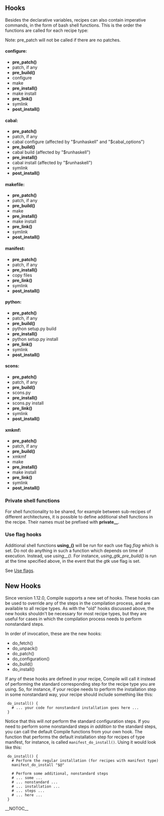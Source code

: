 == Hooks ==

Besides the declarative variables, recipes can also contain imperative commands, in the form of bash shell functions. This is the order the functions are called for each recipe type:

Note: pre_patch will not be called if there are no patches.

==== configure: ====
* '''pre_patch()'''
* patch, if any
* '''pre_build()'''
* configure
* make
* '''pre_install()'''
* make install
* '''pre_link()'''
* symlink
* '''post_install()'''

==== cabal: ====
* '''pre_patch()'''
* patch, if any
* cabal configure (affected by "$runhaskell" and "$cabal_options")
* '''pre_build()'''
* cabal build (affected by "$runhaskell")
* '''pre_install()'''
* cabal install (affected by "$runhaskell")
* symlink
* '''post_install()'''

==== makefile: ====
* '''pre_patch()'''
* patch, if any
* '''pre_build()'''
* make
* '''pre_install()'''
* make install
* '''pre_link()'''
* symlink
* '''post_install()'''

==== manifest: ====
* '''pre_patch()'''
* patch, if any
* '''pre_install()'''
* copy files
* '''pre_link()'''
* symlink
* '''post_install()'''

==== python: ====
* '''pre_patch()'''
* patch, if any
* '''pre_build()'''
* python setup.py build
* '''pre_install()'''
* python setup.py install
* '''pre_link()'''
* symlink
* '''post_install()'''

==== scons: ====
* '''pre_patch()'''
* patch, if any
* '''pre_build()'''
* scons.py
* '''pre_install()'''
* scons.py install
* '''pre_link()'''
* symlink
* '''post_install()'''

==== xmkmf: ====
* '''pre_patch()'''
* patch, if any
* '''pre_build()'''
* xmkmf
* make
* '''pre_install()'''
* make install
* '''pre_link()'''
* symlink
* '''post_install()'''

=== Private shell functions ===

For shell functionality to be shared, for example between sub-recipes of different architectures, it is possible to define additional shell functions in the recipe. Their names must be prefixed with '''private__'''.

=== Use flag hooks ===
Additional shell functions
'''using_<flag>()''' will be run for each use flag ''flag'' which is set.
Do not do anything in such a function which depends on time of execution.  Instead, use
''using_<flag>_<hook>()''.  For instance, ''using_gtk_pre_build()'' is run at the time specified above,
in the event that the ''gtk'' use flag is set.

See [[Use flags]].

== New Hooks ==

Since version 1.12.0, Compile supports a new set of hooks. These hooks can be used to override any of the steps in the compilation process, and are available to all recipe types. As with the "old" hooks discussed above, the new hooks shouldn't be necessary for most recipe types, but they are useful for cases in which the compilation process needs to perform nonstandard steps.

In order of invocation, these are the new hooks:

* do_fetch()
* do_unpack()
* do_patch()
* do_configuration()
* do_build()
* do_install()

If any of these hooks are defined in your recipe, Compile will call it instead of performing the standard corresponding step for the recipe type you are using. So, for instance, if your recipe needs to perform the installation step in some nonstandard way, your recipe should include something like this:

  do_install() {
    # ... your code for nonstandard installation goes here ...
  }

Notice that this will ''not'' perform the standard configuration steps. If you need to perform some nonstandard steps ''in addition to'' the standard steps, you can call the default Compile functions from your own hook. The function that performs the default installation step for recipes of type manifest, for instance, is called <tt>manifest_do_install()</tt>. Using it would look like this:

  do_install() {
    # Perform the regular installation (for recipes with manifest type)
    manifest_do_install "$@"
    
    # Perform some additional, nonstandard steps
    # ... some ...
    # ... nonstandard ...
    # ... installation ...
    # ... steps ...
    # ... here ...
  }

__NOTOC__

